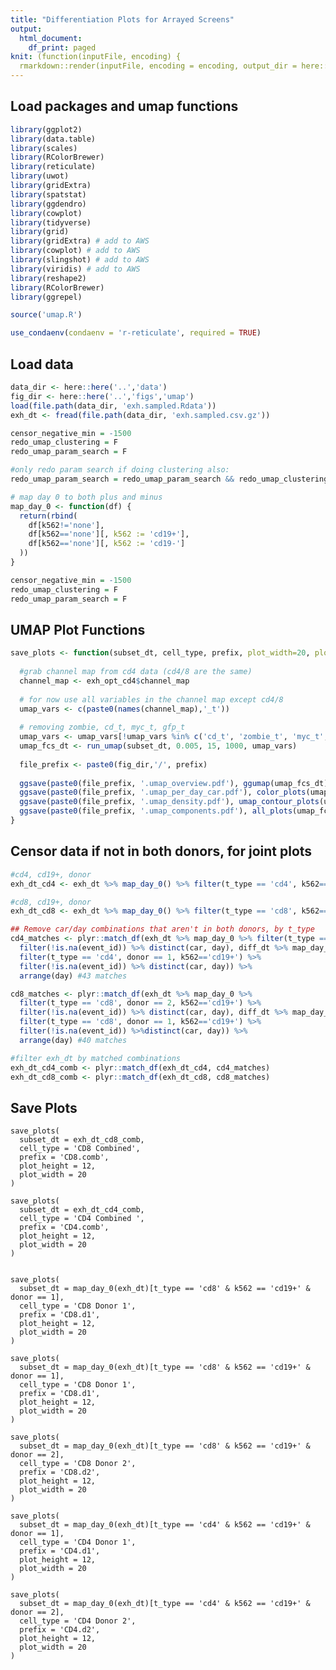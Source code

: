 ```yaml
---
title: "Differentiation Plots for Arrayed Screens"
output:
  html_document:
    df_print: paged
knit: (function(inputFile, encoding) {
  rmarkdown::render(inputFile, encoding = encoding, output_dir = here::here('..','html'))})
---
```


## Load packages and umap functions 
```r
library(ggplot2)
library(data.table)
library(scales)
library(RColorBrewer)
library(reticulate)
library(uwot)
library(gridExtra)
library(spatstat)
library(ggdendro)
library(cowplot)
library(tidyverse)
library(grid)
library(gridExtra) # add to AWS
library(cowplot) # add to AWS
library(slingshot) # add to AWS
library(viridis) # add to AWS
library(reshape2)
library(RColorBrewer)
library(ggrepel)

source('umap.R')

use_condaenv(condaenv = 'r-reticulate', required = TRUE)
```

## Load data
```r
data_dir <- here::here('..','data')
fig_dir <- here::here('..','figs','umap')
load(file.path(data_dir, 'exh.sampled.Rdata'))
exh_dt <- fread(file.path(data_dir, 'exh.sampled.csv.gz'))

censor_negative_min = -1500
redo_umap_clustering = F
redo_umap_param_search = F

#only redo param search if doing clustering also:
redo_umap_param_search = redo_umap_param_search && redo_umap_clustering

# map day 0 to both plus and minus
map_day_0 <- function(df) {
  return(rbind(
    df[k562!='none'],
    df[k562=='none'][, k562 := 'cd19+'],
    df[k562=='none'][, k562 := 'cd19-']
  ))
}

censor_negative_min = -1500
redo_umap_clustering = F
redo_umap_param_search = F

```

## UMAP Plot Functions

```r
save_plots <- function(subset_dt, cell_type, prefix, plot_width=20, plot_height=12) {
  
  #grab channel map from cd4 data (cd4/8 are the same)
  channel_map <- exh_opt_cd4$channel_map
  
  # for now use all variables in the channel map except cd4/8
  umap_vars <- c(paste0(names(channel_map),'_t'))
  
  # removing zombie, cd_t, myc_t, gfp_t
  umap_vars <- umap_vars[!umap_vars %in% c('cd_t', 'zombie_t', 'myc_t', 'gfp_t')]
  umap_fcs_dt <- run_umap(subset_dt, 0.005, 15, 1000, umap_vars)
  
  file_prefix <- paste0(fig_dir,'/', prefix)
  
  ggsave(paste0(file_prefix, '.umap_overview.pdf'), ggumap(umap_fcs_dt), width=plot_width, height=plot_height)
  ggsave(paste0(file_prefix, '.umap_per_day_car.pdf'), color_plots(umap_fcs_dt), width=plot_width, height=plot_height)
  ggsave(paste0(file_prefix, '.umap_density.pdf'), umap_contour_plots(umap_fcs_dt), width=plot_width, height=plot_height)
  ggsave(paste0(file_prefix, '.umap_components.pdf'), all_plots(umap_fcs_dt, cell_type), width=plot_width, height=plot_height)
}
```

## Censor data if not in both donors, for joint plots
```r

#cd4, cd19+, donor 
exh_dt_cd4 <- exh_dt %>% map_day_0() %>% filter(t_type == 'cd4', k562=='cd19+')

#cd8, cd19+, donor
exh_dt_cd8 <- exh_dt %>% map_day_0() %>% filter(t_type == 'cd8', k562=='cd19+')

## Remove car/day combinations that aren't in both donors, by t_type
cd4_matches <- plyr::match_df(exh_dt %>% map_day_0 %>% filter(t_type == 'cd4', donor == 2, k562=='cd19+') %>% 
  filter(!is.na(event_id)) %>% distinct(car, day), diff_dt %>% map_day_0 %>% 
  filter(t_type == 'cd4', donor == 1, k562=='cd19+') %>% 
  filter(!is.na(event_id)) %>% distinct(car, day)) %>% 
  arrange(day) #43 matches

cd8_matches <- plyr::match_df(exh_dt %>% map_day_0 %>% 
  filter(t_type == 'cd8', donor == 2, k562=='cd19+') %>% 
  filter(!is.na(event_id)) %>% distinct(car, day), diff_dt %>% map_day_0 %>% 
  filter(t_type == 'cd8', donor == 1, k562=='cd19+') %>% 
  filter(!is.na(event_id)) %>%distinct(car, day)) %>% 
  arrange(day) #40 matches

#filter exh_dt by matched combinations
exh_dt_cd4_comb <- plyr::match_df(exh_dt_cd4, cd4_matches)
exh_dt_cd8_comb <- plyr::match_df(exh_dt_cd8, cd8_matches)
```

## Save Plots
```
save_plots(
  subset_dt = exh_dt_cd8_comb,
  cell_type = 'CD8 Combined',
  prefix = 'CD8.comb',
  plot_height = 12,
  plot_width = 20
)

save_plots(
  subset_dt = exh_dt_cd4_comb,
  cell_type = 'CD4 Combined ',
  prefix = 'CD4.comb',
  plot_height = 12,
  plot_width = 20
)


save_plots(
  subset_dt = map_day_0(exh_dt)[t_type == 'cd8' & k562 == 'cd19+' & donor == 1],
  cell_type = 'CD8 Donor 1',
  prefix = 'CD8.d1',
  plot_height = 12,
  plot_width = 20
)

save_plots(
  subset_dt = map_day_0(exh_dt)[t_type == 'cd8' & k562 == 'cd19+' & donor == 1],
  cell_type = 'CD8 Donor 1',
  prefix = 'CD8.d1',
  plot_height = 12,
  plot_width = 20
)

save_plots(
  subset_dt = map_day_0(exh_dt)[t_type == 'cd8' & k562 == 'cd19+' & donor == 2],
  cell_type = 'CD8 Donor 2',
  prefix = 'CD8.d2',
  plot_height = 12,
  plot_width = 20
)

save_plots(
  subset_dt = map_day_0(exh_dt)[t_type == 'cd4' & k562 == 'cd19+' & donor == 1],
  cell_type = 'CD4 Donor 1',
  prefix = 'CD4.d1',
  plot_height = 12,
  plot_width = 20
)

save_plots(
  subset_dt = map_day_0(exh_dt)[t_type == 'cd4' & k562 == 'cd19+' & donor == 2],
  cell_type = 'CD4 Donor 2',
  prefix = 'CD4.d2',
  plot_height = 12,
  plot_width = 20
)


```

